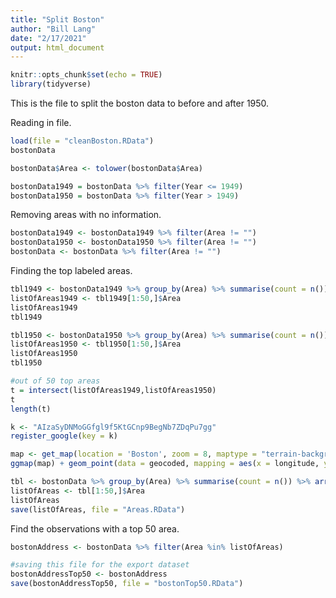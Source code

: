 ```yaml
---
title: "Split Boston"
author: "Bill Lang"
date: "2/17/2021"
output: html_document
---
```


```r
knitr::opts_chunk$set(echo = TRUE)
library(tidyverse)
```

This is the file to split the boston data to before and after 1950.

Reading in file.

```r
load(file = "cleanBoston.RData")
bostonData
```

```r
bostonData$Area <- tolower(bostonData$Area)
```


```r
bostonData1949 = bostonData %>% filter(Year <= 1949)
bostonData1950 = bostonData %>% filter(Year > 1949)
```


Removing areas with no information. 

```r
bostonData1949 <- bostonData1949 %>% filter(Area != "") 
bostonData1950 <- bostonData1950 %>% filter(Area != "") 
bostonData <- bostonData %>% filter(Area != "")
```


Finding the top labeled areas.

```r
tbl1949 <- bostonData1949 %>% group_by(Area) %>% summarise(count = n()) %>% arrange(desc(count))
listOfAreas1949 <- tbl1949[1:50,]$Area
listOfAreas1949
tbl1949
```

```r
tbl1950 <- bostonData1950 %>% group_by(Area) %>% summarise(count = n()) %>% arrange(desc(count))
listOfAreas1950 <- tbl1950[1:50,]$Area
listOfAreas1950
tbl1950
```


```r
#out of 50 top areas
t = intersect(listOfAreas1949,listOfAreas1950)
t
length(t)

```


```r
k <- "AIzaSyDNMoGGfgl9f5KtGCnp9BegNb7ZDqPu7gg"
register_google(key = k)
```


```r
map <- get_map(location = 'Boston', zoom = 8, maptype = "terrain-background", source = 'google', color = 'color')
ggmap(map) + geom_point(data = geocoded, mapping = aes(x = longitude, y = latitude, color = factor(Area)), size = 1) + theme(legend.position = "none")
```





```r
tbl <- bostonData %>% group_by(Area) %>% summarise(count = n()) %>% arrange(desc(count))
listOfAreas <- tbl[1:50,]$Area
listOfAreas
save(listOfAreas, file = "Areas.RData")
```

Find the observations with a top 50 area. 

```r
bostonAddress <- bostonData %>% filter(Area %in% listOfAreas)

#saving this file for the export dataset
bostonAddressTop50 <- bostonAddress
save(bostonAddressTop50, file = "bostonTop50.RData")
```

